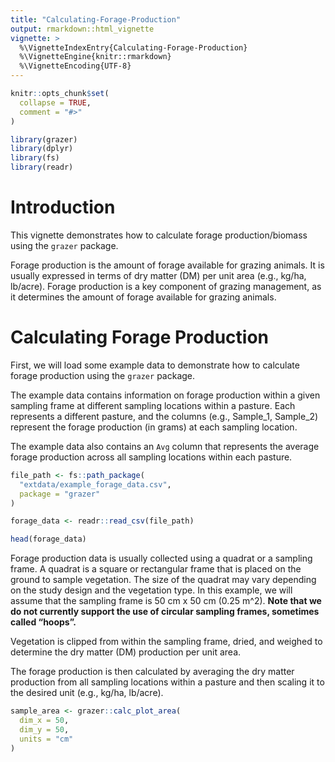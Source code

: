 ```yaml
---
title: "Calculating-Forage-Production"
output: rmarkdown::html_vignette
vignette: >
  %\VignetteIndexEntry{Calculating-Forage-Production}
  %\VignetteEngine{knitr::rmarkdown}
  %\VignetteEncoding{UTF-8}
---
```


```r
knitr::opts_chunk$set(
  collapse = TRUE,
  comment = "#>"
)
```

```r
library(grazer)
library(dplyr)
library(fs)
library(readr)
```

# Introduction

This vignette demonstrates how to calculate forage production/biomass using the `grazer` package.

Forage production is the amount of forage available for grazing animals. It is usually expressed in terms of dry matter (DM) per unit area (e.g., kg/ha, lb/acre). Forage production is a key component of grazing management, as it determines the amount of forage available for grazing animals.

# Calculating Forage Production

First, we will load some example data to demonstrate how to calculate forage production using the `grazer` package.

The example data contains information on forage production within a given sampling frame at different sampling locations within a pasture. Each represents a different pasture, and the columns (e.g., Sample_1, Sample_2) represent the forage production (in grams) at each sampling location.

The example data also contains an `Avg` column that represents the average forage production across all sampling locations within each pasture.

```r
file_path <- fs::path_package(
  "extdata/example_forage_data.csv",
  package = "grazer"
)

forage_data <- readr::read_csv(file_path)
```

```r
head(forage_data)
```

Forage production data is usually collected using a quadrat or a sampling frame. A quadrat is a square or rectangular frame that is placed on the ground to sample vegetation. The size of the quadrat may vary depending on the study design and the vegetation type. In this example, we will assume that the sampling frame is 50 cm x 50 cm (0.25 m^2). **Note that we do not currently support the use of circular sampling frames, sometimes called "hoops".**

Vegetation is clipped from within the sampling frame, dried, and weighed to determine the dry matter (DM) production per unit area.

The forage production is then calculated by averaging the dry matter production from all sampling locations within a pasture and then scaling it to the desired unit (e.g., kg/ha, lb/acre).

```r
sample_area <- grazer::calc_plot_area(
  dim_x = 50,
  dim_y = 50,
  units = "cm"
)
```



